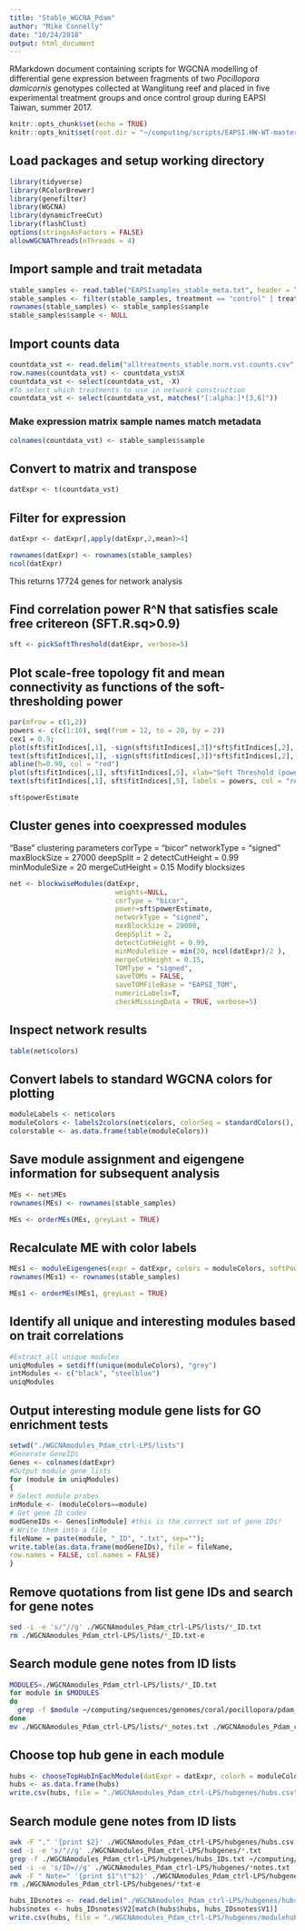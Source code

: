 ```yaml
---
title: "Stable_WGCNA_Pdam"
author: "Mike Connelly"
date: "10/24/2018"
output: html_document
---
```

RMarkdown document containing scripts for WGCNA modelling of differential gene expression between fragments of two *Pocillopora damicornis* genotypes collected at Wanglitung reef and placed in five experimental treatment groups and once control group during EAPSI Taiwan, summer 2017.

```r
knitr::opts_chunk$set(echo = TRUE)
knitr::opts_knit$set(root.dir = "~/computing/scripts/EAPSI.HW-WT-master/")
```
## Load packages and setup working directory
```r
library(tidyverse)
library(RColorBrewer)
library(genefilter)
library(WGCNA)
library(dynamicTreeCut)
library(flashClust)
options(stringsAsFactors = FALSE)
allowWGCNAThreads(nThreads = 4)
```
## Import sample and trait metadata
```r
stable_samples <- read.table("EAPSIsamples_stable_meta.txt", header = TRUE)
stable_samples <- filter(stable_samples, treatment == "control" | treatment == "LPS")
rownames(stable_samples) <- stable_samples$sample
stable_samples$sample <- NULL
```
## Import counts data 
```r
countdata_vst <- read.delim("alltreatments_stable.norm.vst.counts.csv", sep = ",", comment.char="#")
row.names(countdata_vst) <- countdata_vst$X
countdata_vst <- select(countdata_vst, -X)
#To select which treatments to use in network construction
countdata_vst <- select(countdata_vst, matches("[:alpha:]*[3,6]"))
```
### Make expression matrix sample names match metadata
```r
colnames(countdata_vst) <- stable_samples$sample
```
## Convert to matrix and transpose
```r
datExpr <- t(countdata_vst)
```
## Filter for expression
```r
datExpr <- datExpr[,apply(datExpr,2,mean)>4]
```
```r
rownames(datExpr) <- rownames(stable_samples)
ncol(datExpr)
```
This returns 17724 genes for network analysis
 
## Find correlation power R^N that satisfies scale free critereon (SFT.R.sq>0.9)
```r
sft <- pickSoftThreshold(datExpr, verbose=5)
```
## Plot scale-free topology fit and mean connectivity as functions of the soft-thresholding power
```r
par(mfrow = c(1,2))
powers <- c(c(1:10), seq(from = 12, to = 20, by = 2))
cex1 = 0.9;
plot(sft$fitIndices[,1], -sign(sft$fitIndices[,3])*sft$fitIndices[,2], xlab="Soft Threshold (power)", ylab="Scale Free Topology Model Fit, signed R^2", type = "n", main = paste("Scale Independence"));
text(sft$fitIndices[,1], -sign(sft$fitIndices[,3])*sft$fitIndices[,2], labels = powers, col = "red");
abline(h=0.90, col = "red")
plot(sft$fitIndices[,1], sft$fitIndices[,5], xlab="Soft Threshold (power)", ylab = "Mean Connectivity", type = "n", main = paste("Mean Connectivity"));
text(sft$fitIndices[,1], sft$fitIndices[,5], labels = powers, col = "red")
```
```r
sft$powerEstimate
```

## Cluster genes into coexpressed modules
"Base" clustering parameters
  corType = "bicor"
  networkType = "signed"
  maxBlockSize = 27000
  deepSplit = 2
  detectCutHeight = 0.99
  minModuleSize = 20
  mergeCutHeight = 0.15
Modify blocksizes
```r
net <- blockwiseModules(datExpr, 
                          weights=NULL, 
                          corType = "bicor",
                          power=sft$powerEstimate,
                          networkType = "signed",
                          maxBlockSize = 20000,
                          deepSplit = 2,
                          detectCutHeight = 0.99,
                          minModuleSize = min(20, ncol(datExpr)/2 ),
                          mergeCutHeight = 0.15,
                          TOMType = "signed",
                          saveTOMs = FALSE,
                          saveTOMFileBase = "EAPSI_TOM",
                          numericLabels=T, 
                          checkMissingData = TRUE, verbose=5)
```
## Inspect network results
```r
table(net$colors)
```
## Convert labels to standard WGCNA colors for plotting
```r
moduleLabels <- net$colors
moduleColors <- labels2colors(net$colors, colorSeq = standardColors(), zeroIsGrey = TRUE)
colorstable <- as.data.frame(table(moduleColors))
```
## Save module assignment and eigengene information for subsequent analysis
```r
MEs <- net$MEs
rownames(MEs) <- rownames(stable_samples)
```
```r
MEs <- orderMEs(MEs, greyLast = TRUE)
```
## Recalculate ME with color labels
```r
MEs1 <- moduleEigengenes(expr = datExpr, colors = moduleColors, softPower = sft$powerEstimate)$eigengenes
rownames(MEs1) <- rownames(stable_samples)
```
```r
MEs1 <- orderMEs(MEs1, greyLast = TRUE)
```

## Identify all unique and interesting modules based on trait correlations
```r
#Extract all unique modules
uniqModules = setdiff(unique(moduleColors), "grey")
intModules <- c("black", "steelblue")
uniqModules
```

## Output interesting module gene lists for GO enrichment tests
```r
setwd("./WGCNAmodules_Pdam_ctrl-LPS/lists")
#Generate GeneIDs
Genes <- colnames(datExpr)
#Output module gene lists
for (module in uniqModules)
{
# Select module probes
inModule <- (moduleColors==module)
# Get gene ID codes
modGeneIDs <- Genes[inModule] #this is the correct set of gene IDs!
# Write them into a file
fileName = paste(module, "_ID", ".txt", sep="");
write.table(as.data.frame(modGeneIDs), file = fileName,
row.names = FALSE, col.names = FALSE)
}
```
## Remove quotations from list gene IDs and search for gene notes 
```bash
sed -i -e 's/"//g' ./WGCNAmodules_Pdam_ctrl-LPS/lists/*_ID.txt
rm ./WGCNAmodules_Pdam_ctrl-LPS/lists/*_ID.txt-e
```
## Search module gene notes from ID lists
```bash
MODULES=./WGCNAmodules_Pdam_ctrl-LPS/lists/*_ID.txt
for module in $MODULES
do
  grep -f $module ~/computing/sequences/genomes/coral/pocillopora/pdam_genome_IDs.notes.gff > ${module}_notes.txt
done
mv ./WGCNAmodules_Pdam_ctrl-LPS/lists/*_notes.txt ./WGCNAmodules_Pdam_ctrl-LPS/notes
```
## Choose top hub gene in each module
```r
hubs <- chooseTopHubInEachModule(datExpr = datExpr, colorh = moduleColors, power = sft$powerEstimate, type = "signed")
hubs <- as.data.frame(hubs)
write.csv(hubs, file = "./WGCNAmodules_Pdam_ctrl-LPS/hubgenes/hubs.csv")
```
## Search module gene notes from ID lists
```bash
awk -F "," '{print $2}' ./WGCNAmodules_Pdam_ctrl-LPS/hubgenes/hubs.csv > ./WGCNAmodules_Pdam_ctrl-LPS/hubgenes/hubs_IDs.txt
sed -i -e 's/"//g' ./WGCNAmodules_Pdam_ctrl-LPS/hubgenes/*.txt
grep -f ./WGCNAmodules_Pdam_ctrl-LPS/hubgenes/hubs_IDs.txt ~/computing/sequences/genomes/coral/pocillopora/pdam_genome_IDs.notes.gff > ./WGCNAmodules_Pdam_ctrl-LPS/hubgenes/hubs_IDs.notes.txt
sed -i -e 's/ID=//g' ./WGCNAmodules_Pdam_ctrl-LPS/hubgenes/*notes.txt
awk -F " Note=" '{print $1"\t"$2}' ./WGCNAmodules_Pdam_ctrl-LPS/hubgenes/hubs_IDs.notes.txt > ./WGCNAmodules_Pdam_ctrl-LPS/hubgenes/hubs_IDsnotes.txt
rm ./WGCNAmodules_Pdam_ctrl-LPS/hubgenes/*txt-e
```
```r
hubs_IDsnotes <- read.delim("./WGCNAmodules_Pdam_ctrl-LPS/hubgenes/hubs_IDsnotes.txt", header=FALSE)
hubs$notes <- hubs_IDsnotes$V2[match(hubs$hubs, hubs_IDsnotes$V1)]
write.csv(hubs, file = "./WGCNAmodules_Pdam_ctrl-LPS/hubgenes/modulehubs.csv")
```

